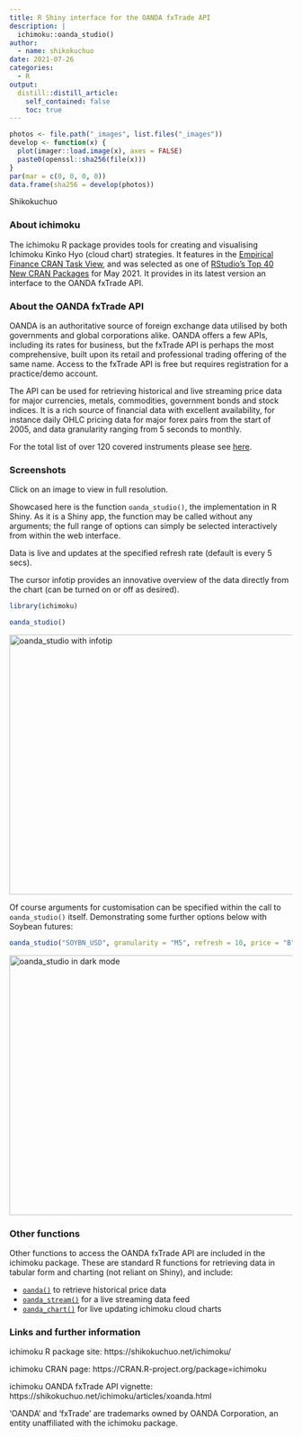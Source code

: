 ```yaml
---
title: R Shiny interface for the OANDA fxTrade API
description: |
  ichimoku::oanda_studio()
author:
  - name: shikokuchuo
date: 2021-07-26
categories:
  - R
output:
  distill::distill_article:
    self_contained: false
    toc: true
---
```


```r

photos <- file.path("_images", list.files("_images"))
develop <- function(x) {
  plot(imager::load.image(x), axes = FALSE)
  paste0(openssl::sha256(file(x)))
}
par(mar = c(0, 0, 0, 0))
data.frame(sha256 = develop(photos))

```
<aside> Shikokuchuo </aside>

### About ichimoku

The ichimoku R package provides tools for creating and visualising Ichimoku Kinko Hyo (cloud chart) strategies. It features in the [Empirical Finance CRAN Task View](https://cran.r-project.org/view=Finance), and was selected as one of [RStudio's Top 40 New CRAN Packages](https://rviews.rstudio.com/2021/06/24/may-2021-top-40-new-cran-packages/) for May 2021. It provides in its latest version an interface to the OANDA fxTrade API.

### About the OANDA fxTrade API

OANDA is an authoritative source of foreign exchange data utilised by both governments and global corporations alike. OANDA offers a few APIs, including its rates for business, but the fxTrade API is perhaps the most comprehensive, built upon its retail and professional trading offering of the same name. Access to the fxTrade API is free but requires registration for a practice/demo account.

The API can be used for retrieving historical and live streaming price data for major currencies, metals, commodities, government bonds and stock indices. It is a rich source of financial data with excellent availability, for instance daily OHLC pricing data for major forex pairs from the start of 2005, and data granularity ranging from 5 seconds to monthly.

For the total list of over 120 covered instruments please see [here](https://shikokuchuo.net/ichimoku/articles/xoanda.html#available-instruments).

### Screenshots

Click on an image to view in full resolution.

Showcased here is the function `oanda_studio()`, the implementation in R Shiny. As it is a Shiny app, the function may be called without any arguments; the full range of options can simply be selected interactively from within the web interface.

Data is live and updates at the specified refresh rate (default is every 5 secs).

The cursor infotip provides an innovative overview of the data directly from the chart (can be turned on or off as desired).

```r

library(ichimoku)

oanda_studio()

```

<a href="img/oastudio1.png" target="_blank"><img src="img/oastudio1.png" alt="oanda_studio with infotip" width="750" height="462"></a>

Of course arguments for customisation can be specified within the call to `oanda_studio()` itself. Demonstrating some further options below with Soybean futures:

```r
oanda_studio("SOYBN_USD", granularity = "M5", refresh = 10, price = "B", theme = "dark")
```

<a href="img/oastudio2.png" target="_blank"><img src="img/oastudio2.png" alt="oanda_studio in dark mode" width="750" height="462"></a>

### Other functions

Other functions to access the OANDA fxTrade API are included in the ichimoku package. These are standard R functions for retrieving data in tabular form and charting (not reliant on Shiny), and include:

- [`oanda()`](https://shikokuchuo.net/ichimoku/reference/oanda.html) to retrieve historical price data
- [`oanda_stream()`](https://shikokuchuo.net/ichimoku/reference/oanda_stream.html) for a live streaming data feed
- [`oanda_chart()`](https://shikokuchuo.net/ichimoku/reference/oanda_chart.html) for live updating ichimoku cloud charts

### Links and further information

ichimoku R package site: https://shikokuchuo.net/ichimoku/

ichimoku CRAN page: https://CRAN.R-project.org/package=ichimoku

ichimoku OANDA fxTrade API vignette: https://shikokuchuo.net/ichimoku/articles/xoanda.html

‘OANDA’ and ‘fxTrade’ are trademarks owned by OANDA Corporation, an entity unaffiliated with the ichimoku package.

